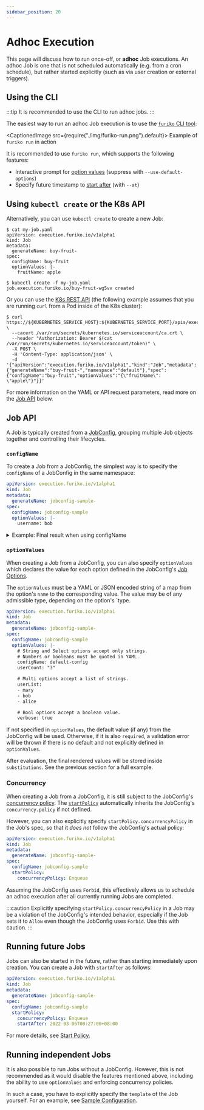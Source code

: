 ```yaml
---
sidebar_position: 20
---
```



# Adhoc Execution

This page will discuss how to run once-off, or **adhoc** Job executions. An adhoc Job is one that is not scheduled automatically (e.g. from a cron schedule), but rather started explicitly (such as via user creation or external triggers).

## Using the CLI

:::tip
It is recommended to use the CLI to run adhoc jobs.
:::

The easiest way to run an adhoc Job execution is to use the [`furiko` CLI tool](../../getting-started/cli.mdx):

<CaptionedImage src={require("./img/furiko-run.png").default}>
  Example of <code>furiko run</code> in action
</CaptionedImage>

It is recommended to use `furiko run`, which supports the following features:

- Interactive prompt for [option values](../jobconfig/job-options.md) (suppress with `--use-default-options`)
- Specify future timestamp to [start after](./start-policy.md#startafter) (with `--at`)

## Using `kubectl create` or the K8s API

Alternatively, you can use `kubectl create` to create a new Job:

```shell
$ cat my-job.yaml
apiVersion: execution.furiko.io/v1alpha1
kind: Job
metadata:
  generateName: buy-fruit-
spec:
  configName: buy-fruit
  optionValues: |-
    fruitName: apple

$ kubectl create -f my-job.yaml
job.execution.furiko.io/buy-fruit-wg5vv created
```

Or you can use the [K8s REST API](https://kubernetes.io/docs/concepts/overview/kubernetes-api/) (the following example assumes that you are running `curl` from a Pod inside of the K8s cluster):

```shell
$ curl https://${KUBERNETES_SERVICE_HOST}:${KUBERNETES_SERVICE_PORT}/apis/execution.furiko.io/v1alpha1/namespaces/default/jobs \
  --cacert /var/run/secrets/kubernetes.io/serviceaccount/ca.crt \
  --header "Authorization: Bearer $(cat /var/run/secrets/kubernetes.io/serviceaccount/token)" \
  -X POST \
  -H 'Content-Type: application/json' \
  -d '{"apiVersion":"execution.furiko.io/v1alpha1","kind":"Job","metadata":{"generateName":"buy-fruit-","namespace":"default"},"spec":{"configName":"buy-fruit","optionValues":"{\"fruitName\": \"apple\"}"}}'
```

For more information on the YAML or API request parameters, read more on the [Job API](#job-api) below.

## Job API

A Job is typically created from a [JobConfig](../jobconfig/index.md), grouping multiple Job objects together and controlling their lifecycles.

### `configName`

To create a Job from a JobConfig, the simplest way is to specify the `configName` of a JobConfig in the same namespace:

```yaml title="Example: Creating Jobs with configName"
apiVersion: execution.furiko.io/v1alpha1
kind: Job
metadata:
  generateName: jobconfig-sample-
spec:
  configName: jobconfig-sample
  optionValues: |-
    username: bob
```

<details>
<summary>Example: Final result when using configName</summary>

The [webhook](../../development/architecture/execution-webhook.md) is responsible for transforming the Job creation request, so that all fields will be populated from the JobConfig. The end result would be the following, extremely comprehensive Job configuration. Some fields are explained below.

```yaml
apiVersion: execution.furiko.io/v1alpha1
kind: Job
metadata:
  annotations:
    # Internal annotation used to "snapshot" the JobOptionsSpec of the JobConfig.
    execution.furiko.io/options-spec-hash: 91305051fc67f709
  creationTimestamp: "2022-03-15T07:35:21Z"
  finalizers:
    # This finalizer is needed by the JobController.
    - execution.furiko.io/delete-dependents-finalizer
  generateName: jobconfig-sample-
  generation: 1
  labels:
    # Internal label used to identify owner JobConfig.
    execution.furiko.io/job-config-uid: cd346c6f-4493-42b5-a813-8787a68ec74c
  name: jobconfig-sample-p8fzq
  namespace: default
  # Owner reference of JobConfig controller.
  ownerReferences:
    - apiVersion: execution.furiko.io/v1alpha1
      blockOwnerDeletion: true
      controller: true
      kind: JobConfig
      name: jobconfig-sample
      uid: cd346c6f-4493-42b5-a813-8787a68ec74c
  resourceVersion: "585289534"
  uid: f02bf84c-ab06-4121-9c7f-be50ff61de72
spec:
  type: Adhoc
  optionValues: '{"username":"bob"}'
  startPolicy:
    # Inherited from the JobConfig's concurrency.policy.
    concurrencyPolicy: Forbid
  substitutions:
    # Addition of jobconfig context variables.
    jobconfig.cron_schedule: H/15 * * * *
    jobconfig.name: jobconfig-sample
    jobconfig.namespace: default
    jobconfig.timezone: Asia/Singapore
    # Evaluted option variables.
    option.image-tag: latest
    option.username: Example User
  # Inherited from the JobConfig's spec.template.
  template:
    maxAttempts: 1
    taskTemplate:
      pod:
        metadata: {}
        spec:
          containers:
            - args:
                - echo
                - Hello world, ${option.username}!
              env:
                - name: JOBCONFIG_NAME
                  value: ${jobconfig.name}
                - name: JOB_NAME
                  value: ${job.name}
                - name: TASK_NAME
                  value: ${task.name}
              image: alpine:${option.image-tag}
              name: job-container
              resources:
                limits:
                  cpu: 100m
                  memory: 64Mi
          restartPolicy: Never
  ttlSecondsAfterFinished: 3600
```

</details>

### `optionValues`

When creating a Job from a JobConfig, you can also specify `optionValues` which declares the value for each option defined in the JobConfig's [Job Options](../jobconfig/job-options.md).

The `optionValues` must be a YAML or JSON encoded string of a map from the option's `name` to the corresponding value. The value may be of any admissible type, depending on the option's `type.

```yaml title="Example: Job with optionValues"
apiVersion: execution.furiko.io/v1alpha1
kind: Job
metadata:
  generateName: jobconfig-sample-
spec:
  configName: jobconfig-sample
  optionValues: |-
    # String and Select options accept only strings.
    # Numbers or booleans must be quoted in YAML.
    configName: default-config
    userCount: "3"

    # Multi options accept a list of strings.
    userList:
    - mary
    - bob
    - alice

    # Bool options accept a boolean value.
    verbose: true
```

If not specified in `optionValues`, the default value (if any) from the JobConfig will be used. Otherwise, if it is also `required`, a validation error will be thrown if there is no default and not explicitly defined in `optionValues`.

After evaluation, the final rendered values will be stored inside `substitutions`. See the previous section for a full example.

### Concurrency

When creating a Job from a JobConfig, it is still subject to the JobConfig's [concurrency policy](../jobconfig/concurrency.md). The [`startPolicy`](./start-policy.md) automatically inherits the JobConfig's `concurrency.policy` if not defined.

However, you can also explicitly specify `startPolicy.concurrencyPolicy` in the Job's spec, so that it _does not_ follow the JobConfig's actual policy:

```yaml
apiVersion: execution.furiko.io/v1alpha1
kind: Job
metadata:
  generateName: jobconfig-sample-
spec:
  configName: jobconfig-sample
  startPolicy:
    concurrencyPolicy: Enqueue
```

Assuming the JobConfig uses `Forbid`, this effectively allows us to schedule an adhoc execution after all currently running Jobs are completed.

:::caution
Explicitly specifying `startPolicy.concurrencyPolicy` in a Job may be a violation of the JobConfig's intended behavior, especially if the Job sets it to `Allow` even though the JobConfig uses `Forbid`. Use this with caution.
:::

## Running future Jobs

Jobs can also be started in the future, rather than starting immediately upon creation. You can create a Job with `startAfter` as follows:

```yaml title="Example: Creating Job with startAfter"
apiVersion: execution.furiko.io/v1alpha1
kind: Job
metadata:
  generateName: jobconfig-sample-
spec:
  configName: jobconfig-sample
  startPolicy:
    concurrencyPolicy: Enqueue
    startAfter: 2022-03-06T00:27:00+08:00
```

For more details, see [Start Policy](./start-policy.md).

## Running independent Jobs

It is also possible to run Jobs without a JobConfig. However, this is not recommended as it would disable the features mentioned above, including the ability to use `optionValues` and enforcing concurrency policies.

In such a case, you have to explicitly specify the `template` of the Job yourself. For an example, see [Sample Configuration](./sample-configuration.md#standalone-job).
